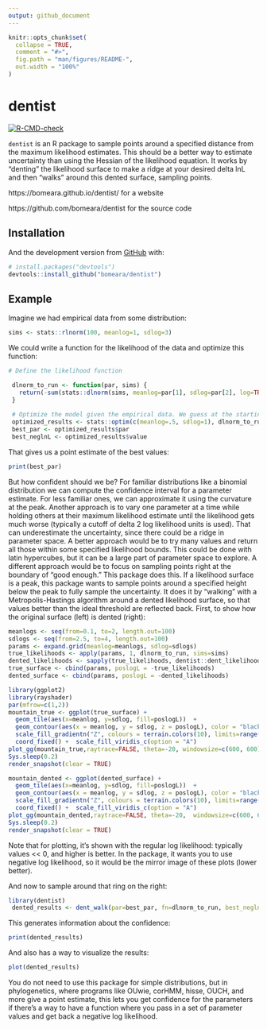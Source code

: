 ```yaml
---
output: github_document
---
```


<!-- README.md is generated from README.Rmd. Please edit that file -->

```r
knitr::opts_chunk$set(
  collapse = TRUE,
  comment = "#>",
  fig.path = "man/figures/README-",
  out.width = "100%"
)
```

# dentist

<!-- badges: start -->
[![R-CMD-check](https://github.com/bomeara/dentist/workflows/R-CMD-check/badge.svg)](https://github.com/bomeara/dentist/actions)
<!-- badges: end -->

`dentist` is an R package to sample points around a specified distance from the maximum likelihood estimates. This should be a better way to estimate uncertainty than using the Hessian of the likelihood equation. It works by "denting" the likelihood surface to make a ridge at your desired delta lnL and then "walks" around this dented surface, sampling points.

https://bomeara.github.io/dentist/ for a website

https://github.com/bomeara/dentist for the source code


## Installation


And the development version from [GitHub](https://github.com/) with:

``` r
# install.packages("devtools")
devtools::install_github("bomeara/dentist")
```
## Example

Imagine we had empirical data from some distribution:

```r
sims <- stats::rlnorm(100, meanlog=1, sdlog=3)
```

We could write a function for the likelihood of the data and optimize this function:

```r
# Define the likelihood function

 dlnorm_to_run <- function(par, sims) {
   return(-sum(stats::dlnorm(sims, meanlog=par[1], sdlog=par[2], log=TRUE)))
 }
 
 # Optimize the model given the empirical data. We guess at the starting values
 optimized_results <- stats::optim(c(meanlog=.5, sdlog=1), dlnorm_to_run, sims=sims)
 best_par <- optimized_results$par
 best_neglnL <- optimized_results$value
```

That gives us a point estimate of the best values:

```r
print(best_par)
```

But how confident should we be? For familiar distributions like a binomial distribution we can compute the confidence interval for a parameter estimate. For less familiar ones, we can approximate it using the curvature at the peak. Another approach is to vary one parameter at a time while holding others at their maximum likelihood estimate until the likelihood gets much worse (typically a cutoff of delta 2 log likelihood units is used). That can underestimate the uncertainty, since there could be a ridge in parameter space. A better approach would be to try many values and return all those within some specified likelihood bounds. This could be done with latin hypercubes, but it can be a large part of parameter space to explore. A different approach would be to focus on sampling points right at the boundary of "good enough." This package does this. If a likelihood surface is a peak, this package wants to sample points around a specified height below the peak to fully sample the uncertainty. It does it by "walking" with a Metropolis-Hastings algorithm around a dented likelihood surface, so that values better than the ideal threshold are reflected back. First, to show how the original surface (left) is dented (right):

```r
meanlogs <- seq(from=0.1, to=2, length.out=100)
sdlogs <- seq(from=2.5, to=4, length.out=100)
params <- expand.grid(meanlog=meanlogs, sdlog=sdlogs)
true_likelihoods <- apply(params, 1, dlnorm_to_run, sims=sims)
dented_likelihoods <- sapply(true_likelihoods, dentist::dent_likelihood, best_neglnL=min(true_likelihoods), delta=2)
true_surface <- cbind(params, poslogL = -true_likelihoods)
dented_surface <- cbind(params, poslogL = -dented_likelihoods)

library(ggplot2)
library(rayshader)
par(mfrow=c(1,2))
mountain_true <- ggplot(true_surface) +  
  geom_tile(aes(x=meanlog, y=sdlog, fill=poslogL))  + 
  geom_contour(aes(x = meanlog, y = sdlog, z = poslogL), color = "black") + 
  scale_fill_gradientn("Z", colours = terrain.colors(10), limits=range(true_likelihoods)) +
  coord_fixed() +  scale_fill_viridis_c(option = "A")
plot_gg(mountain_true,raytrace=FALSE, theta=-20, windowsize=c(600, 600) )
Sys.sleep(0.2)
render_snapshot(clear = TRUE)

mountain_dented <- ggplot(dented_surface) +  
  geom_tile(aes(x=meanlog, y=sdlog, fill=poslogL))  + 
  geom_contour(aes(x = meanlog, y = sdlog, z = poslogL), color = "black") + 
  scale_fill_gradientn("Z", colours = terrain.colors(10), limits=range(true_likelihoods)) +
  coord_fixed() +  scale_fill_viridis_c(option = "A")
plot_gg(mountain_dented,raytrace=FALSE, theta=-20,  windowsize=c(600, 600))
Sys.sleep(0.2)
render_snapshot(clear = TRUE)
```

Note that for plotting, it's shown with the regular log likelihood: typically values << 0, and higher is better. In the package, it wants you to use negative log likelihood, so it would be the mirror image of these plots (lower better). 

And now to sample around that ring on the right:

```r
library(dentist)
 dented_results <- dent_walk(par=best_par, fn=dlnorm_to_run, best_neglnL=best_neglnL,  nsteps=1000, print_freq=250, sims=sims)
```

This generates information about the confidence:

```r
print(dented_results)
```

And also has a way to visualize the results:

```r
plot(dented_results)
```

You do not need to use this package for simple distributions, but in phylogenetics, where programs like OUwie, corHMM, hisse, OUCH, and more give a point estimate, this lets you get confidence for the parameters if there's a way to have a function where you pass in a set of parameter values and get back a negative log likelihood. 
